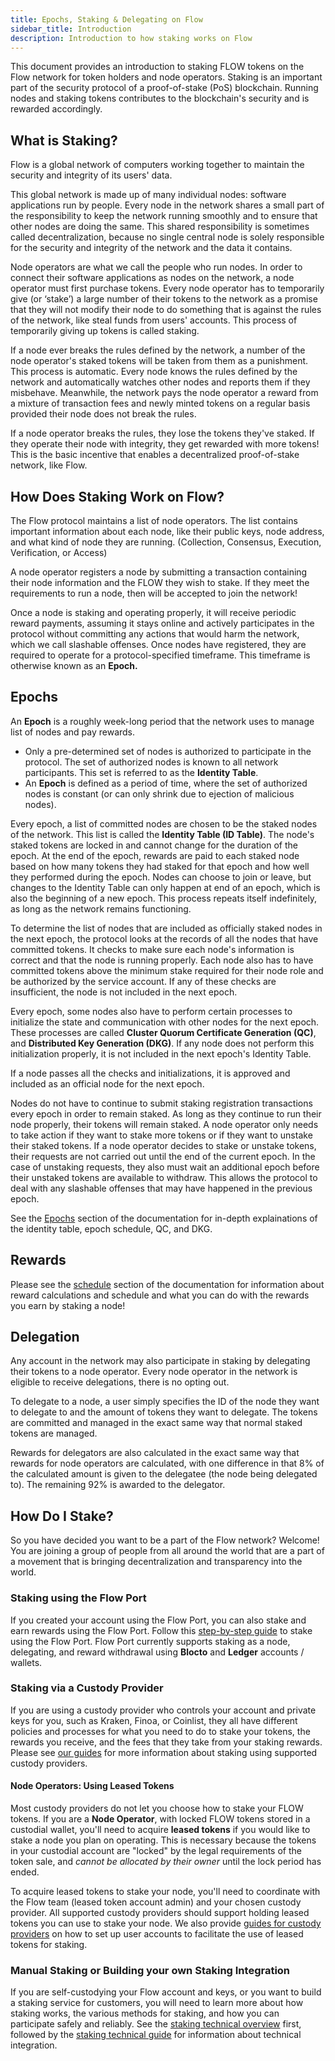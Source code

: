 ```yaml
---
title: Epochs, Staking & Delegating on Flow
sidebar_title: Introduction
description: Introduction to how staking works on Flow
---
```


This document provides an introduction to staking FLOW tokens on the Flow network for token holders and node operators.
Staking is an important part of the security protocol of a proof-of-stake (PoS) blockchain.
Running nodes and staking tokens contributes to the blockchain's security and is rewarded accordingly.

## What is Staking?

Flow is a global network of computers working together
to maintain the security and integrity of its users' data.

This global network is made up of many individual nodes: software applications run by people.
Every node in the network shares a small part of the responsibility to keep the network running smoothly
and to ensure that other nodes are doing the same. This shared responsibility is sometimes called decentralization,
because no single central node is solely responsible for the security and integrity of the network and the data it contains.

Node operators are what we call the people who run nodes.
In order to connect their software applications as nodes on the network,
a node operator must first purchase tokens. Every node operator has to temporarily give (or ‘stake’)
a large number of their tokens to the network as a promise that they will not modify their node
to do something that is against the rules of the network, like steal funds from users' accounts.
This process of temporarily giving up tokens is called staking.

If a node ever breaks the rules defined by the network,
a number of the node operator's staked tokens will be taken from them as a punishment.
This process is automatic. Every node knows the rules defined by the network
and automatically watches other nodes and reports them if they misbehave.
Meanwhile, the network pays the node operator a reward from a mixture of
transaction fees and newly minted tokens
on a regular basis provided their node does not break the rules.

If a node operator breaks the rules, they lose the tokens they've staked.
If they operate their node with integrity, they get rewarded with more tokens!
This is the basic incentive that enables a decentralized proof-of-stake network, like Flow.

## How Does Staking Work on Flow?

The Flow protocol maintains a list of node operators.
The list contains important information about each node, like their public keys, node address,
and what kind of node they are running.
(Collection, Consensus, Execution, Verification, or Access)

A node operator registers a node by submitting a transaction containing their node information and the FLOW they wish to stake.
If they meet the requirements to run a node, then will be accepted to join the network!

Once a node is staking and operating properly, it will receive periodic reward payments,
assuming it stays online and actively participates in the protocol
without committing any actions that would harm the network, which we call slashable offenses.
Once nodes have registered, they are required to operate for a protocol-specified timeframe.
This timeframe is otherwise known as an **Epoch.**

## Epochs

An **Epoch** is a roughly week-long period that the network uses
to manage list of nodes and pay rewards.

- Only a pre-determined set of nodes is authorized to participate in the protocol. 
The set of authorized nodes is known to all network participants.
This set is referred to as the **Identity Table**.
- An **Epoch** is defined as a period of time, where the set of authorized nodes is constant
(or can only shrink due to ejection of malicious nodes).

Every epoch, a list of committed nodes are chosen to be the staked nodes of the network.
This list is called the **Identity Table (ID Table)**.
The node's staked tokens are locked in and cannot change for the duration of the epoch.
At the end of the epoch, rewards are paid to each staked node based on how many tokens they had staked for that epoch
and how well they performed during the epoch. Nodes can choose to join or leave, but changes to the Identity Table
can only happen at end of an epoch, which is also the beginning of a new epoch.
This process repeats itself indefinitely, as long as the network remains functioning.

To determine the list of nodes that are included as officially staked nodes in the next epoch,
the protocol looks at the records of all the nodes that have committed tokens.
It checks to make sure each node's information is correct and that the node is running properly.
Each node also has to have committed tokens above the minimum stake required for their node role
and be authorized by the service account.
If any of these checks are insufficient, the node is not included in the next epoch.

Every epoch, some nodes also have to perform certain processes to initialize the state and communication
with other nodes for the next epoch. These processes are called **Cluster Quorum Certificate Generation (QC)**,
and **Distributed Key Generation (DKG)**. If any node does not perform this initialization properly,
it is not included in the next epoch's Identity Table.

If a node passes all the checks and initializations, it is approved and included as an official node for the next epoch.

Nodes do not have to continue to submit staking registration transactions every epoch in order to remain staked.
As long as they continue to run their node properly, their tokens will remain staked.
A node operator only needs to take action if they want to stake more tokens or if they want to unstake their staked tokens.
If a node operator decides to stake or unstake tokens,
their requests are not carried out until the end of the current epoch.
In the case of unstaking requests, they also must wait an additional epoch before their unstaked tokens are available to withdraw.
This allows the protocol to deal with any slashable offenses that may have happened in the previous epoch.

See the [Epochs](/staking/epoch-preparation) section of the documentation for in-depth explainations 
of the identity table, epoch schedule, QC, and DKG.

## Rewards

Please see the [schedule](/staking/schedule) section of the documentation
for information about reward calculations and schedule and
what you can do with the rewards you earn by staking a node!

## Delegation

Any account in the network may also participate in staking by delegating their tokens to a node operator.
Every node operator in the network is eligible to receive delegations, there is no opting out.

To delegate to a node, a user simply specifies the ID of the node they want to delegate to
and the amount of tokens they want to delegate.
The tokens are committed and managed in the exact same way that normal staked tokens are managed.

Rewards for delegators are also calculated in the exact same way that rewards for node operators are calculated,
with one difference in that 8% of the calculated amount is given to the delegatee (the node being delegated to).
The remaining 92% is awarded to the delegator.

## How Do I Stake?

So you have decided you want to be a part of the Flow network? Welcome!
You are joining a group of people from all around the world that are a part of a movement that is bringing decentralization and transparency into the world.

### Staking using the Flow Port

If you created your account using the Flow Port, you can also stake and earn rewards using the Flow Port.
Follow this [step-by-step guide](/flow-port/staking-guide) to stake using the Flow Port.
Flow Port currently supports staking as a node, delegating, and reward withdrawal using **Blocto** and **Ledger** accounts / wallets.

### Staking via a Custody Provider

If you are using a custody provider who controls your account and private keys for you,
such as Kraken, Finoa, or Coinlist, they all have different policies and processes
for what you need to do to stake your tokens, the rewards you receive,
and the fees that they take from your staking rewards.
Please see [our guides](/staking/custody-providers/) for more information about staking using supported custody providers.

#### Node Operators: Using Leased Tokens

Most custody providers do not let you choose how to stake your FLOW tokens. If you are a **Node Operator**, with locked FLOW tokens stored in a custodial wallet,
you'll need to acquire **leased tokens** if you would like to stake a node you plan on operating. This is necessary because the tokens in your
custodial account are "locked" by the legal requirements of the token sale, and _cannot be allocated by their owner_ until the lock period has ended.

To acquire leased tokens to stake your node, you'll need to coordinate with the Flow team (leased token account admin) and your chosen custody provider.
All supported custody providers should support holding leased tokens you can use to stake your node. We also provide [guides for custody providers](/staking/technical-overview/) on how to set up user accounts to facilitate the use of leased tokens for staking.

### Manual Staking or Building your own Staking Integration

If you are self-custodying your Flow account and keys, or you want to build a staking service for customers,
you will need to learn more about how staking works, the various methods for staking, and how you can participate safely and reliably.
See the [staking technical overview](/staking/technical-overview/) first, followed by the [staking technical guide](/staking/locked-staking-guide/) 
for information about technical integration.
